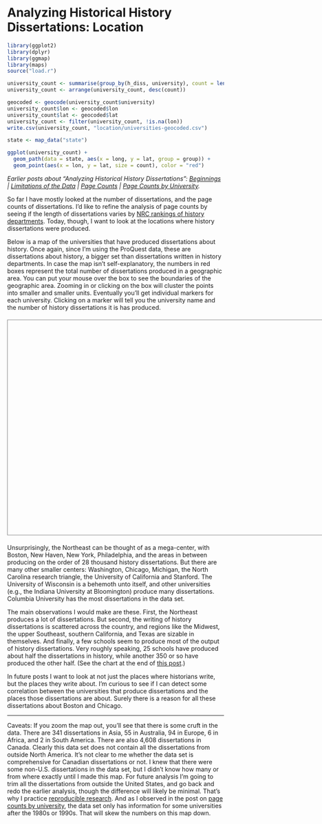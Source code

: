 # Analyzing Historical History Dissertations: Location

```r
library(ggplot2)
library(dplyr)
library(ggmap)
library(maps)
source("load.r")
```


```r
university_count <- summarise(group_by(h_diss, university), count = length(id))
university_count <- arrange(university_count, desc(count))

```

```r
geocoded <- geocode(university_count$university)
university_count$lon <- geocoded$lon
university_count$lat <- geocoded$lat
university_count <- filter(university_count, !is.na(lon))
write.csv(university_count, "location/universities-geocoded.csv")
```

```r
state <- map_data("state")

ggplot(university_count) +
  geom_path(data = state, aes(x = long, y = lat, group = group)) +
  geom_point(aes(x = lon, y = lat, size = count), color = "red")
```

*Earlier posts about "Analyzing Historical History Dissertations": 
[Beginnings][] | [Limitations of the Data][] | [Page Counts][] | [Page 
  Counts by University][].*

So far I have mostly looked at the number of dissertations, and the page
counts of dissertations. I'd like to refine the analysis of page counts
by seeing if the length of dissertations varies by [NRC rankings of
history departments][].  Today, though, I want to look at the locations
where history dissertations were produced.

Below is a map of the universities that have produced dissertations
about history. Once again, since I'm using the ProQuest data, these are
dissertations about history, a bigger set than dissertations written in
history departments. In case the map isn't self-explanatory, the numbers
in red boxes represent the total number of dissertations produced in a
geographic area. You can put your mouse over the box to see the
boundaries of the geographic area. Zooming in or clicking on the box
will cluster the points into smaller and smaller units. Eventually
you'll get individual markers for each university. Clicking on a marker
will tell you the university name and the number of history
dissertations it is has produced.

<style>
#map {
  height: 500px;
  width: 800px;
  margin-top: 20px;
  margin-bottom: 20px;
  border: 1px solid gray;
}

#map img {
  border:0;
  -webkit-box-shadow: none;
  box-shadow: none;
}

.mycluster {
  width: 40px;
  background-color: lightcoral;
  text-align: center;
  font-size: 14px;
}
</style>

<script src="//ajax.googleapis.com/ajax/libs/jquery/1.10.2/jquery.min.js"></script>
<script>
$("head").append('<link rel="stylesheet" href="http://cdn.leafletjs.com/leaflet-0.7.2/leaflet.css" />');

$("head").append('<link rel="stylesheet" href="/downloads/historical-dissertations/location/MarkerCluster.Default.css" />');
</script>

<script src="http://cdn.leafletjs.com/leaflet-0.7.2/leaflet.js"></script>
<link rel="stylesheet" href="/downloads/historical-dissertations/location/MarkerCluster.css" />
<script src="/downloads/historical-dissertations/location/leaflet.markercluster-src.js"></script>
<script src="/downloads/historical-dissertations/location/leaflet.geocsv.js"></script>

<div id="map"></div>

<script>
var map = L.map('map');
var osmUrl='http://{s}.tile.openstreetmap.org/{z}/{x}/{y}.png';
var osmAttrib='Map data (c) OpenStreetMap contributors';
var osm = new L.TileLayer(osmUrl, {attribution: osmAttrib});  	

// start the map in the center of the United States
map.setView(new L.LatLng(39.8, -95), 4);
map.addLayer(osm);

var markers = new L.MarkerClusterGroup({
  iconCreateFunction: function (cluster) {
    var markers = cluster.getAllChildMarkers();
    var n = 0;
    for (var i = 0; i < markers.length; i++) {
      n += +markers[i].feature.properties["count"];
    }
    return L.divIcon({ html: n, className: 'mycluster', iconSize: L.point(50, 20) });
  },
});

$.get('/downloads/historical-dissertations/location/universities-geocoded.csv', function(csvContents) {
  var geoLayer = L.geoCsv(csvContents, {
    titles: ["","university","count","lon","lat"],
    firstLineTitles: true, 
    fieldSeparator: ',',
    latitudeTitle: 'lat',
    longitudeTitle: 'lon',
    onEachFeature: function (feature, layer) {
      var popup = '';
      popup += "<strong>" + feature.properties["university"] + "</strong>";
      popup += "<br/>";
      popup += "Dissertations about history: "
      popup += feature.properties["count"] + ".";
      layer.bindPopup(popup);
    }
  });
  markers.addLayer(geoLayer);
  map.addLayer(markers);
});
</script>

Unsurprisingly, the Northeast can be thought of as a mega-center, with 
Boston, New Haven, New York, Philadelphia, and the areas in between 
producing on the order of 28 thousand history dissertations. But there 
are many other smaller centers: Washington, Chicago, Michigan, the North 
Carolina research triangle, the University of California and Stanford. 
The University of Wisconsin is a behemoth unto itself, and other 
universities (e.g., the Indiana University at Bloomington) produce many 
dissertations. Columbia University has the most dissertations in the 
data set. 

The main observations I would make are these. First, the Northeast
produces a lot of dissertations. But second, the writing of history
dissertations is scattered across the country, and regions like the
Midwest, the upper Southeast, southern California, and Texas are sizable
in themselves. And finally, a few schools seem to produce most of the
output of history dissertations. Very roughly speaking, 25 schools have
produced about half the dissertations in history, while another 350 or
so have produced the other half. (See the chart at the end of [this
post][].) 

In future posts I want to look at not just the places where historians
write, but the places they write about. I'm curious to see if I can
detect some correlation between the universities that produce
dissertations and the places those dissertations are about. Surely there
is a reason for all these dissertations about Boston and Chicago.

* * * * *

Caveats: If you zoom the map out, you'll see that there is some cruft in
the data. There are 341 dissertations in Asia, 55 in Australia, 94 in
Europe, 6 in Africa, and 2 in South America. There are also 4,608
dissertations in Canada. Clearly this data set does not contain all the
dissertations from outside North America. It's not clear to me whether
the data set is comprehensive for Canadian dissertations or not. I knew
that there were some non-U.S. dissertations in the data set, but I
didn't know how many or from where exactly until I made this map. For
future analysis I'm going to trim all the dissertations from outside the
United States, and go back and redo the earlier analysis, though the
difference will likely be minimal. That's why I practice [reproducible
research][]. And as I observed in the post on [page counts by
university][], the data set only has information for some universities
after the 1980s or 1990s. That will skew the numbers on this map down.

  [reproducible research]: http://christophergandrud.github.io/RepResR-RStudio/
  [Beginnings]: http://lincolnmullen.com/blog/analyzing-historical-history-dissertations-beginnings/
  [Limitations of the Data]: http://lincolnmullen.com/blog/analyzing-historical-history-dissertations-limitations-of-the-data/
  [Page Counts]: http://lincolnmullen.com/blog/analyzing-historical-history-dissertations-page-counts/
  [Page Counts by University]: http://lincolnmullen.com/blog/analyzing-historical-history-dissertations-page-counts-by-university/
  [NRC rankings of history departments]: https://www.historians.org/publications-and-directories/perspectives-on-history/december-2010/nrc-report-provides-data-on-history-doctoral-programs
  [this post]: http://lincolnmullen.com/blog/analyzing-historical-history-dissertations-page-counts-by-university/
  [page counts by university]: http://lincolnmullen.com/blog/analyzing-historical-history-dissertations-page-counts-by-university/
